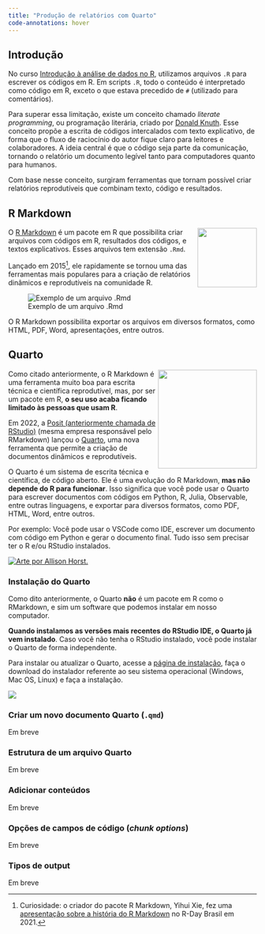 ```yaml
---
title: "Produção de relatórios com Quarto"
code-annotations: hover
---
```


## Introdução

No curso [Introdução à análise de dados no R](https://ipeadata-lab.github.io/curso_r_intro_202409/), utilizamos arquivos `.R` para escrever os códigos em R. Em scripts `.R`, todo o conteúdo é interpretado como código em R, exceto o que estava precedido de `#` (utilizado para comentários).

Para superar essa limitação, existe um conceito chamado *literate programming*, ou programação literária, criado por [Donald Knuth](https://www-cs-faculty.stanford.edu/~knuth/lp.html). Esse conceito propõe a escrita de códigos intercalados com texto explicativo, de forma que o fluxo de raciocínio do autor fique claro para leitores e colaboradores. A ideia central é que o código seja parte da comunicação, tornando o relatório um documento legível tanto para computadores quanto para humanos.

Com base nesse conceito, surgiram ferramentas que tornam possível criar relatórios reprodutíveis que combinam texto, código e resultados.

## R Markdown

<img src="images/hex-rmarkdown.png" class="img-rstudio" align="right" width="120px"/>

O [R Markdown](https://rmarkdown.rstudio.com/) é um pacote em R que possibilita criar arquivos com códigos em R, resultados dos códigos, e textos explicativos. Esses arquivos tem extensão `.Rmd`.

Lançado em 2015[^relatorios-1], ele rapidamente se tornou uma das ferramentas mais populares para a criação de relatórios dinâmicos e reprodutíveis na comunidade R.

[^relatorios-1]: Curiosidade: o criador do pacote R Markdown, Yihui Xie, fez uma [apresentação sobre a história do R Markdown](https://slides.yihui.org/2021-Brazilian-R-Day.html#1) no R-Day Brasil em 2021.

![Exemplo de um arquivo .Rmd](images/exemplo-rmarkdown.png)

O R Markdown possibilita exportar os arquivos em diversos formatos, como HTML, PDF, Word, apresentações, entre outros.

## Quarto

<img src="images/quarto-logo.png" class="img-rstudio" align="right" width="200px"/>

Como citado anteriormente, o R Markdown é uma ferramenta muito boa para escrita técnica e científica reprodutível, mas, por ser um pacote em R, **o seu uso acaba ficando limitado às pessoas que usam R**.

Em 2022, a [Posit (anteriormente chamada de RStudio)](https://posit.co/) (mesma empresa responsável pelo RMarkdown) lançou o [Quarto](https://quarto.org/), uma nova ferramenta que permite a criação de documentos dinâmicos e reprodutíveis.

O Quarto é um sistema de escrita técnica e científica, de código aberto. Ele é uma evolução do R Markdown, **mas não depende do R para funcionar**. Isso significa que você pode usar o Quarto para escrever documentos com códigos em Python, R, Julia, Observable, entre outras linguagens, e exportar para diversos formatos, como PDF, HTML, Word, entre outros.

Por exemplo: Você pode usar o VSCode como IDE, escrever um documento com código em Python e gerar o documento final. Tudo isso sem precisar ter o R e/ou RStudio instalados.

[![Arte por Allison Horst.](images/quarto_schematic.png){out.width="50%" fig-align="center"}](https://allisonhorst.com/)

### Instalação do Quarto

Como dito anteriormente, o Quarto **não** é um pacote em R como o RMarkdown, e sim um software que podemos instalar em nosso computador.

**Quando instalamos as versões mais recentes do RStudio IDE, o Quarto já vem instalado**. Caso você não tenha o RStudio instalado, você pode instalar o Quarto de forma independente.

Para instalar ou atualizar o Quarto, acesse a [página de instalação](https://quarto.org/docs/get-started/), faça o download do instalador referente ao seu sistema operacional (Windows, Mac OS, Linux) e faça a instalação.

[![](images/quarto-get-started.png)](https://quarto.org/docs/get-started/)

### Criar um novo documento Quarto (`.qmd`)

Em breve

### Estrutura de um arquivo Quarto

Em breve

### Adicionar conteúdos

Em breve

### Opções de campos de código (*chunk options*)

Em breve

### Tipos de output

Em breve

<!-- - HTML: -->

<!-- ``` r -->
<!-- --- -->
<!-- title: "Título" -->
<!-- format: html -->
<!-- editor: visual -->
<!-- --- -->
<!-- ``` -->

<!-- - Word: -->

<!-- ``` r -->
<!-- --- -->
<!-- title: "Título" -->
<!-- format: docx -->
<!-- editor: visual -->
<!-- --- -->
<!-- ``` -->

<!-- - PDF: -->

<!-- ``` r -->
<!-- --- -->
<!-- title: "Título" -->
<!-- format: pdf -->
<!-- editor: visual -->
<!-- --- -->
<!-- ``` -->

<!-- ### Quarto CLI -->

<!-- -   O Quarto é um CLI: Command Line Interface - Interface de linha de comando. -->

<!-- -   Podemos usar o Quarto no terminal. -->


<!-- Rmarkdown - mais histórico  -->

<!-- Markdown básico (visual ,mostrar o de-para) -->

<!-- Introdução ao Quarto -->

<!-- Code blocks, opções de campos de código -->

<!-- alterar o tipo de output: Documentos (pdf,  html, docx, Apresentações) -->

<!-- adicionar conteúdos: tabela (knitr::kable()), gráficos, código em linha, expressões matemáticas em LaTeX (regressão linear simples como exemplo), callout blocks,   -->

<!-- em -->

<!-- Apresentações -->
